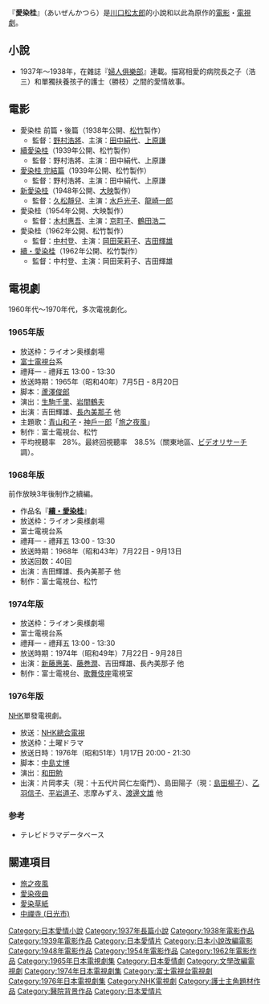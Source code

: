 『'''愛染桂'''』（あいぜんかつら）是[[川口松太郎|川口松太郎]]的小說和以此為原作的[[電影|電影]]・[[電視劇|電視劇]]。

== 小說 ==
* 1937年～1938年，在雜誌『[[婦人俱樂部|婦人俱樂部]]』連載。描寫相愛的病院長之子（浩三）和單獨扶養孩子的護士（勝枝）之間的愛情故事。 

== 電影 ==
* 愛染桂 前篇・後篇（1938年公開、[[松竹|松竹]]製作）
** 監督：[[野村浩將|野村浩將]]、主演：[[田中絹代|田中絹代]]、[[上原謙|上原謙]]
* [[續愛染桂|續愛染桂]]（1939年公開、松竹製作）
** 監督：野村浩將、主演：田中絹代、上原謙
* [[愛染桂_完結篇|愛染桂 完結篇]]（1939年公開、松竹製作）
** 監督：野村浩將、主演：田中絹代、上原謙
* [[新愛染桂|新愛染桂]]（1948年公開、[[大映|大映]]製作）
** 監督：[[久松靜兒|久松靜兒]]、主演：[[水戶光子|水戶光子]]、[[龍崎一郎|龍崎一郎]]
* 愛染桂（1954年公開、大映製作）
** 監督：[[木村惠吾|木村惠吾]]、主演：[[京町子|京町子]]、[[鶴田浩二|鶴田浩二]]
* 愛染桂（1962年公開、松竹製作）
** 監督：[[中村登|中村登]]、主演：[[岡田茉莉子|岡田茉莉子]]、[[吉田輝雄|吉田輝雄]]
* [[續・愛染桂|續・愛染桂]]（1962年公開、松竹製作）
** 監督：中村登、主演：岡田茉莉子、吉田輝雄

== 電視劇 ==
1960年代～1970年代，多次電視劇化。
=== 1965年版 ===
* 放送枠：ライオン奥様劇場
* [[富士電視台|富士電視台]]系
* 禮拜一 - 禮拜五 13:00 - 13:30
* 放送時期：1965年（昭和40年）7月5日 - 8月20日
* 脚本：[[蘆澤俊郎|蘆澤俊郎]]
* 演出：[[生駒千里|生駒千里]]、[[岩間鶴夫|岩間鶴夫]]
* 出演：吉田輝雄、[[長內美那子|長內美那子]] 他
* 主題歌：[[青山和子|青山和子]]・[[神戶一郎|神戶一郎]]「[[旅之夜風|旅之夜風]]」
* 制作：富士電視台、松竹
* 平均視聽率　28%。最終回視聽率　38.5%（關東地區、[[ビデオリサーチ|ビデオリサーチ]]調）。
=== 1968年版 ===
前作放映3年後制作之續編。
* 作品名『'''[[續・愛染桂|續・愛染桂]]'''』
* 放送枠：ライオン奥様劇場
* 富士電視台系
* 禮拜一 - 禮拜五 13:00 - 13:30
* 放送時期：1968年（昭和43年）7月22日 - 9月13日
* 放送回数：40回
* 出演：吉田輝雄、長內美那子 他
* 制作：富士電視台、松竹
=== 1974年版 ===
* 放送枠：ライオン奥様劇場
* 富士電視台系
* 禮拜一 - 禮拜五 13:00 - 13:30
* 放送時期：1974年（昭和49年）7月22日 - 9月28日
* 出演：[[新藤惠美|新藤惠美]]、[[藤巻潤|藤巻潤]]、吉田輝雄、長內美那子 他
* 制作：富士電視台、[[歌舞伎座|歌舞伎座]]電視室
=== 1976年版 ===
[[NHK|NHK]]單發電視劇。
* 放送：[[NHK綜合頻道|NHK總合電視]]
* 放送枠：土曜ドラマ
* 放送日時：1976年（昭和51年）1月17日 20:00 - 21:30
* 脚本：[[中島丈博|中島丈博]]
* 演出：[[和田勉|和田勉]]
* 出演：片岡孝夫（現：十五代片岡仁左衛門）、島田陽子（現：[[島田楊子|島田楊子]]）、[[乙羽信子|乙羽信子]]、[[平岩道子|平岩道子]]、志摩みずえ、[[渡邊文雄|渡邊文雄]] 他

=== 参考 ===
* テレビドラマデータベース

== 關連項目 ==
* [[旅之夜風|旅之夜風]]
* [[愛染夜曲|愛染夜曲]]
* [[愛染草紙|愛染草紙]]
* [[中禪寺_(日光市)|中禪寺 (日光市)]]

{{DEFAULTSORT:Aizen Katsura}}
[[Category:日本愛情小說|Category:日本愛情小說]]
[[Category:1937年長篇小說|Category:1937年長篇小說]]
[[Category:1938年電影作品|Category:1938年電影作品]]
[[Category:1939年電影作品|Category:1939年電影作品]]
[[Category:日本愛情片|Category:日本愛情片]]
[[Category:日本小說改編電影|Category:日本小說改編電影]]
[[Category:1948年電影作品|Category:1948年電影作品]]
[[Category:1954年電影作品|Category:1954年電影作品]]
[[Category:1962年電影作品|Category:1962年電影作品]]
[[Category:1965年日本電視劇集|Category:1965年日本電視劇集]]
[[Category:日本愛情劇|Category:日本愛情劇]]
[[Category:文學改編電視劇|Category:文學改編電視劇]]
[[Category:1974年日本電視劇集|Category:1974年日本電視劇集]]
[[Category:富士電視台電視劇|Category:富士電視台電視劇]]
[[Category:1976年日本電視劇集|Category:1976年日本電視劇集]]
[[Category:NHK電視劇|Category:NHK電視劇]]
[[Category:護士主角題材作品|Category:護士主角題材作品]]
[[Category:醫院背景作品|Category:醫院背景作品]]
[[Category:日本爱情片|Category:日本爱情片]]